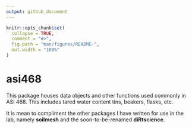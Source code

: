 ```yaml
---
output: github_document
---
```


<!-- README.md is generated from README.Rmd. Please edit that file -->

```r
knitr::opts_chunk$set(
  collapse = TRUE,
  comment = "#>",
  fig.path = "man/figures/README-",
  out.width = "100%"
)
```

# asi468

<!-- badges: start -->
<!-- badges: end -->

This package houses data objects and other functions used commonly in ASI 468. This includes tared water content tins, beakers, flasks, etc. 

It is mean to compliment the other packages I have written for use in the lab, namely **soilmesh** and the soon-to-be-renamed **diRtscience**.
